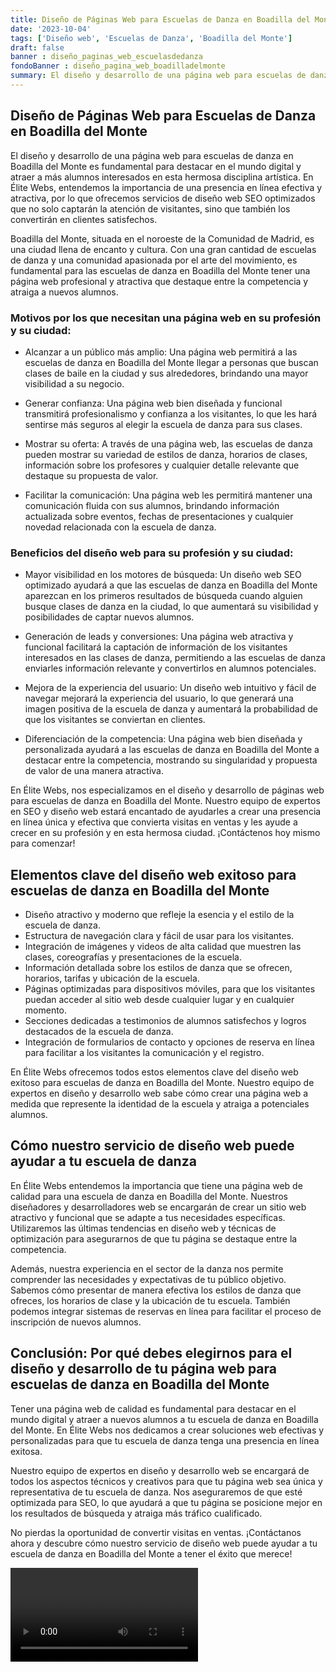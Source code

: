 ```yaml
---
title: Diseño de Páginas Web para Escuelas de Danza en Boadilla del Monte
date: '2023-10-04'
tags: ['Diseño web', 'Escuelas de Danza', 'Boadilla del Monte']
draft: false
banner : diseño_paginas_web_escuelasdedanza
fondoBanner : diseño_pagina_web_boadilladelmonte
summary: El diseño y desarrollo de una página web para escuelas de danza en Boadilla del Monte es fundamental para destacar en el mundo digital y atraer a más alumnos interesados en esta hermosa disciplina artística. En Élite Webs, entendemos la importancia de una presencia en línea efectiva y atractiva, por lo que ofrecemos servicios de diseño web SEO optimizados que no solo captarán la atención de visitantes, sino que también los convertirán en clientes satisfechos.
---
```


## Diseño de Páginas Web para Escuelas de Danza en Boadilla del Monte

El diseño y desarrollo de una página web para escuelas de danza en Boadilla del Monte es fundamental para destacar en el mundo digital y atraer a más alumnos interesados en esta hermosa disciplina artística. En Élite Webs, entendemos la importancia de una presencia en línea efectiva y atractiva, por lo que ofrecemos servicios de diseño web SEO optimizados que no solo captarán la atención de visitantes, sino que también los convertirán en clientes satisfechos.

Boadilla del Monte, situada en el noroeste de la Comunidad de Madrid, es una ciudad llena de encanto y cultura. Con una gran cantidad de escuelas de danza y una comunidad apasionada por el arte del movimiento, es fundamental para las escuelas de danza en Boadilla del Monte tener una página web profesional y atractiva que destaque entre la competencia y atraiga a nuevos alumnos.

### Motivos por los que necesitan una página web en su profesión y su ciudad:

- Alcanzar a un público más amplio: Una página web permitirá a las escuelas de danza en Boadilla del Monte llegar a personas que buscan clases de baile en la ciudad y sus alrededores, brindando una mayor visibilidad a su negocio.

- Generar confianza: Una página web bien diseñada y funcional transmitirá profesionalismo y confianza a los visitantes, lo que les hará sentirse más seguros al elegir la escuela de danza para sus clases.

- Mostrar su oferta: A través de una página web, las escuelas de danza pueden mostrar su variedad de estilos de danza, horarios de clases, información sobre los profesores y cualquier detalle relevante que destaque su propuesta de valor.

- Facilitar la comunicación: Una página web les permitirá mantener una comunicación fluida con sus alumnos, brindando información actualizada sobre eventos, fechas de presentaciones y cualquier novedad relacionada con la escuela de danza.

### Beneficios del diseño web para su profesión y su ciudad:

- Mayor visibilidad en los motores de búsqueda: Un diseño web SEO optimizado ayudará a que las escuelas de danza en Boadilla del Monte aparezcan en los primeros resultados de búsqueda cuando alguien busque clases de danza en la ciudad, lo que aumentará su visibilidad y posibilidades de captar nuevos alumnos.

- Generación de leads y conversiones: Una página web atractiva y funcional facilitará la captación de información de los visitantes interesados en las clases de danza, permitiendo a las escuelas de danza enviarles información relevante y convertirlos en alumnos potenciales.

- Mejora de la experiencia del usuario: Un diseño web intuitivo y fácil de navegar mejorará la experiencia del usuario, lo que generará una imagen positiva de la escuela de danza y aumentará la probabilidad de que los visitantes se conviertan en clientes.

- Diferenciación de la competencia: Una página web bien diseñada y personalizada ayudará a las escuelas de danza en Boadilla del Monte a destacar entre la competencia, mostrando su singularidad y propuesta de valor de una manera atractiva.

En Élite Webs, nos especializamos en el diseño y desarrollo de páginas web para escuelas de danza en Boadilla del Monte. Nuestro equipo de expertos en SEO y diseño web estará encantado de ayudarles a crear una presencia en línea única y efectiva que convierta visitas en ventas y les ayude a crecer en su profesión y en esta hermosa ciudad. ¡Contáctenos hoy mismo para comenzar!

<GifSeo />

<Cta />

## Elementos clave del diseño web exitoso para escuelas de danza en Boadilla del Monte

- Diseño atractivo y moderno que refleje la esencia y el estilo de la escuela de danza.
- Estructura de navegación clara y fácil de usar para los visitantes.
- Integración de imágenes y videos de alta calidad que muestren las clases, coreografías y presentaciones de la escuela.
- Información detallada sobre los estilos de danza que se ofrecen, horarios, tarifas y ubicación de la escuela.
- Páginas optimizadas para dispositivos móviles, para que los visitantes puedan acceder al sitio web desde cualquier lugar y en cualquier momento.
- Secciones dedicadas a testimonios de alumnos satisfechos y logros destacados de la escuela de danza.
- Integración de formularios de contacto y opciones de reserva en línea para facilitar a los visitantes la comunicación y el registro.

En Élite Webs ofrecemos todos estos elementos clave del diseño web exitoso para escuelas de danza en Boadilla del Monte. Nuestro equipo de expertos en diseño y desarrollo web sabe cómo crear una página web a medida que represente la identidad de la escuela y atraiga a potenciales alumnos.

## Cómo nuestro servicio de diseño web puede ayudar a tu escuela de danza

En Élite Webs entendemos la importancia que tiene una página web de calidad para una escuela de danza en Boadilla del Monte. Nuestros diseñadores y desarrolladores web se encargarán de crear un sitio web atractivo y funcional que se adapte a tus necesidades específicas. Utilizaremos las últimas tendencias en diseño web y técnicas de optimización para asegurarnos de que tu página se destaque entre la competencia.

Además, nuestra experiencia en el sector de la danza nos permite comprender las necesidades y expectativas de tu público objetivo. Sabemos cómo presentar de manera efectiva los estilos de danza que ofreces, los horarios de clase y la ubicación de tu escuela. También podemos integrar sistemas de reservas en línea para facilitar el proceso de inscripción de nuevos alumnos.

## Conclusión: Por qué debes elegirnos para el diseño y desarrollo de tu página web para escuelas de danza en Boadilla del Monte

Tener una página web de calidad es fundamental para destacar en el mundo digital y atraer a nuevos alumnos a tu escuela de danza en Boadilla del Monte. En Élite Webs nos dedicamos a crear soluciones web efectivas y personalizadas para que tu escuela de danza tenga una presencia en línea exitosa.

Nuestro equipo de expertos en diseño y desarrollo web se encargará de todos los aspectos técnicos y creativos para que tu página web sea única y representativa de tu escuela de danza. Nos aseguraremos de que esté optimizada para SEO, lo que ayudará a que tu página se posicione mejor en los resultados de búsqueda y atraiga más tráfico cualificado.

No pierdas la oportunidad de convertir visitas en ventas. ¡Contáctanos ahora y descubre cómo nuestro servicio de diseño web puede ayudar a tu escuela de danza en Boadilla del Monte a tener el éxito que merece!

<Video />

<CtaBot job='Escuelas de Danza' city='Boadilla del Monte'/>

<Gmaps query='Boadilla del Monte+españa+maps' />
